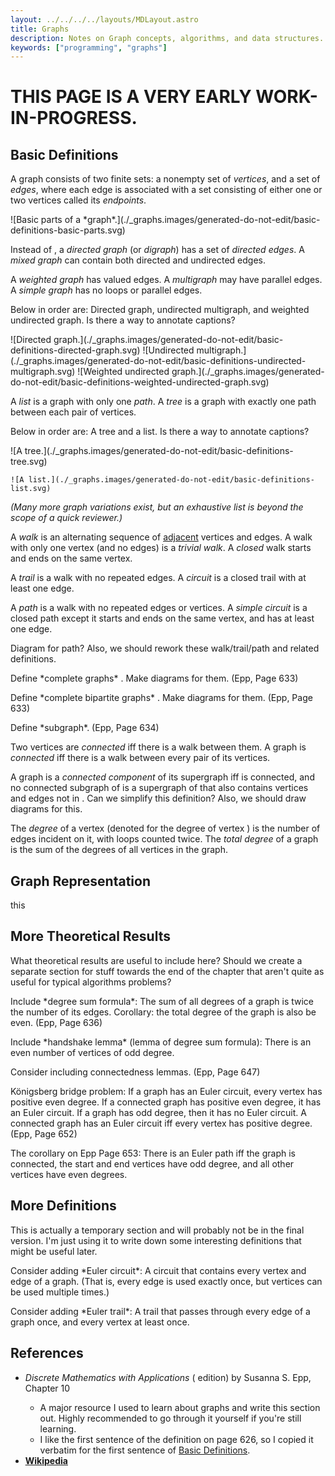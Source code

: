 ```yaml
---
layout: ../../../../layouts/MDLayout.astro
title: Graphs
description: Notes on Graph concepts, algorithms, and data structures.
keywords: ["programming", "graphs"]
---
```



# THIS PAGE IS A VERY EARLY WORK-IN-PROGRESS.

## Basic Definitions

A graph <Latex code="G" /> consists of two finite sets: a nonempty set <Latex code="V \parens{G}" /> of *vertices*, and a set <Latex code="E \parens{G}" /> of *edges*, where each edge is associated with a set consisting of either one or two vertices called its *endpoints*.

<Centered>
    ![Basic parts of a *graph*.](./_graphs.images/generated-do-not-edit/basic-definitions-basic-parts.svg)
</Centered>

Instead of <Latex code="E \parens{G}" />, a *directed graph* (or *digraph*) has a set <Latex code="D \parens{G}" /> of *directed edges*. A *mixed graph* can contain both directed and undirected edges.

A *weighted graph* has valued edges. A *multigraph* may have parallel edges. A *simple graph* has no loops or parallel edges.

<p><Todo>Below in order are: Directed graph, undirected multigraph, and weighted undirected graph. Is there a way to annotate captions?</Todo></p>

<Centered>
    ![Directed graph.](./_graphs.images/generated-do-not-edit/basic-definitions-directed-graph.svg)
    ![Undirected multigraph.](./_graphs.images/generated-do-not-edit/basic-definitions-undirected-multigraph.svg)
    ![Weighted undirected graph.](./_graphs.images/generated-do-not-edit/basic-definitions-weighted-undirected-graph.svg)
</Centered>

A *list* is a graph with only one *path*. A *tree* is a graph with exactly one path between each pair of vertices.

<p><Todo>Below in order are: A tree and a list. Is there a way to annotate captions?</Todo></p>

<Centered>
    ![A tree.](./_graphs.images/generated-do-not-edit/basic-definitions-tree.svg)

    ![A list.](./_graphs.images/generated-do-not-edit/basic-definitions-list.svg)
</Centered>

*(Many more graph variations exist, but an exhaustive list is beyond the scope of a quick reviewer.)*

A *walk* is an alternating sequence of <u>adjacent</u> vertices and edges. A walk with only one vertex (and no edges) is a *trivial walk*. A *closed* walk starts and ends on the same vertex.

A *trail* is a walk with no repeated edges. A *circuit* is a closed trail with at least one edge.

A *path* is a walk with no repeated edges or vertices. A *simple circuit* is a closed path except it starts and ends on the same vertex, and has at least one edge.

<p><Todo>Diagram for path? Also, we should rework these walk/trail/path and related definitions.</Todo></p>

<p><Todo>Define *complete graphs* <Latex code="K_n" />. Make diagrams for them. (Epp, Page 633)</Todo></p>

<p><Todo>Define *complete bipartite graphs* <Latex code="K_{m,n}" />. Make diagrams for them. (Epp, Page 633)</Todo></p>

<p><Todo>Define *subgraph*. (Epp, Page 634)</Todo></p>

Two vertices are *connected* iff there is a walk between them. A graph is *connected* iff there is a walk between every pair of its vertices.

A graph <Latex code="H" /> is a *connected component* of its supergraph <Latex code="G" /> iff <Latex code="H" /> is connected, and no connected subgraph of <Latex code="G" /> is a supergraph of <Latex code="H" /> that also contains vertices and edges not in <Latex code="H" />. <Todo>Can we simplify this definition? Also, we should draw diagrams for this.</Todo>

The *degree* of a vertex (denoted <Latex code="\mathrm{deg}\parens{v}" /> for the degree of vertex <Latex code="v" />) is the number of edges incident on it, with loops counted twice. The *total degree* of a graph is the sum of the degrees of all vertices in the graph.


## Graph Representation

<Todo>this</Todo>


## More Theoretical Results

<p><Todo>What theoretical results are useful to include here? Should we create a separate section for stuff towards the end of the chapter that aren't quite as useful for typical algorithms problems?</Todo></p>

<p><Todo>Include *degree sum formula*: The sum of all degrees of a graph is twice the number of its edges. Corollary: the total degree of the graph is also be even. (Epp, Page 636)</Todo></p>

<p><Todo>Include *handshake lemma* (lemma of degree sum formula): There is an even number of vertices of odd degree.</Todo></p>

<p><Todo>Consider including connectedness lemmas. (Epp, Page 647)</Todo></p>

<p><Todo>K&ouml;nigsberg bridge problem: If a graph has an Euler circuit, every vertex has positive even degree. If a connected graph has positive even degree, it has an Euler circuit. If a graph has odd degree, then it has no Euler circuit. A connected graph has an Euler circuit iff every vertex has positive degree. (Epp, Page 652)</Todo></p>

<p><Todo>The corollary on Epp Page 653: There is an Euler path iff the graph is connected, the start and end vertices have odd degree, and all other vertices have even degrees.</Todo></p>


## More Definitions

<p><Todo>This is actually a temporary section and will probably not be in the final version. I'm just using it to write down some interesting definitions that might be useful later.</Todo></p>

<p><Todo>Consider adding *Euler circuit*: A circuit that contains every vertex and edge of a graph. (That is, every edge is used exactly once, but vertices can be used multiple times.)</Todo></p>

<p><Todo>Consider adding *Euler trail*: A trail that passes through every edge of a graph once, and every vertex at least once.</Todo></p>


## References

- *Discrete Mathematics with Applications* (<Latex code="\Nth{4}{th}" /> edition) by Susanna S. Epp, Chapter 10
    - A major resource I used to learn about graphs and write this section out. Highly recommended to go through it yourself if you're still learning.
    - I like the first sentence of the definition on page 626, so I copied it verbatim for the first sentence of [Basic Definitions](#basic-definitions).
- [**<u>Wikipedia</u>**](https://en.wikipedia.org/wiki/Graph_(discrete_mathematics))

